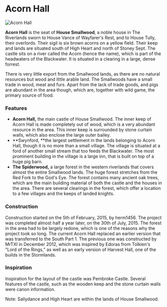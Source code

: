 

# Acorn Hall

<Image
  src="https://cdn.sanity.io/images/1as7cn02/production/ab85f8b89a2645c90b76628045506e36a8868244-1920x1017.png?w=976&h=350&fit=crop&crop=center&auto=format"
  alt="Acorn Hall"
  width={976}
  height={350}
/>

<ProjectDetails
  floatRight
  region="Riverlands"
  house="House Smallwood"
  type="Castle"
  status="Completed"
  warp="undefined"
  projectLead="herm1456"
  dateStarted="February 5, 2015"
  dateCompleted="February 5, 2015"
/>

**Acorn Hall** is the seat of **House Smallwood**, a noble house in The Riverlands sworn to House Vance of Wayfarer's Rest, and to House Tully, their overlords. Their sigil is six brown acorns on a yellow field. Their keep and lands are situated south of High Heart and north of Stoney Sept. The castle sits on a river called the Acorn (hence the name), which is part of the headwaters of the Blackwater. It is situated in a clearing in a large, dense forrest.

There is very little export from the Smallwood lands, as there are no natural resources but wood and little arable land. The Smallwoods have a small trade in wood, meat and furs. Apart from the lack of trade goods, and pigs are abundant in the area though, which are, together with wild game, the primary source of food.

### Features

- **Acorn Hall,** the main castle of House Smallwood. The inner keep of Acorn Hall is made completely out of wood, which is a very abundant resource in the area. This inner keep is surrounded by stone curtain walls, which also enclose the large outer bailey.
- **Swynford, **the largest settlement in the lands belonging to Acorn Hall, though it is no more than a small village. The village is situated at a ford of another small stream that too feeds the Blackwater. The most prominent building in the village is a large inn, that is built on top of a huge pig barn.
- **The Spiderwood,** a large forest in the western riverlands that covers almost the entire Smallwood lands. The huge forest stretches from the Red Fork to the God's Eye. The forest contains many ancient oak trees, which are the main building material of both the castle and the houses in the area. There are several clearings in the forest, which offer a location to a few villages and the keeps of landed knights.

### Construction

Construction started on the 5th of February, 2015, by herm1456. The project was completed almost half a year later, on the 30th of July, 2015. The forest in the area had to be largely redone, which is one of the reasons why the project took so long. The current Acorn Hall replaced an earlier version that was transferred to the South Part 1. The previous one was constructed by MrTXI in December 2012, which was inspired by Edoras from Tolkien's "Lord of the Rings," as well as an early version of Harvest Hall, one of the builds in the Stormlands.

### Inspiration

Inspiration for the layout of the castle was Pembroke Castle. Several features of the castle, such as the wooden keep and the stone curtain walls were canon information.

Note: Sallydance and High Heart are within the lands of House Smallwood.
